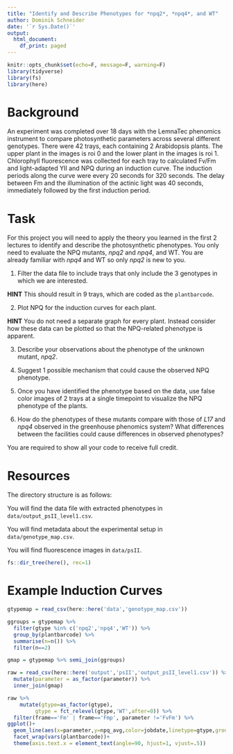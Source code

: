```yaml
---
title: "Identify and Describe Phenotypes for *npq2*, *npq4*, and WT"
author: Dominik Schneider
date: '`r Sys.Date()`'
output:
  html_document:
    df_print: paged
---
```


```r
knitr::opts_chunk$set(echo=F, message=F, warning=F)
library(tidyverse)
library(fs)
library(here)
```

# Background

An experiment was completed over 18 days with the LemnaTec phenomics instrument to compare photosynthetic parameters across several different genotypes. There were 42 trays, each containing 2 Arabidopsis plants. The upper plant in the images is roi 0 and the lower plant in the images is roi 1. 
Chlorophyll fluorescence was collected for each tray to calculated Fv/Fm and light-adapted YII and NPQ during an induction curve. The induction periods along the curve were every 20 seconds for 320 seconds. The delay between Fm and the illumination of the actinic light was 40 seconds, immediately followed by the first induction period.

# Task

For this project you will need to apply the theory you learned in the first 2 lectures to identify and describe the photosynthetic phenotypes. You only need to evaluate the NPQ mutants, *npq2* and *npq4*, and WT. You are already familiar with *npq4* and WT so only *npq2* is new to you.

1. Filter the data file to include trays that only include the 3 genotypes in which we are interested.

**HINT**  This should result in 9 trays, which are coded as the `plantbarcode`.

2. Plot NPQ for the induction curves for each plant. 

**HINT** You do not need a separate graph for every plant. Instead consider how these data can be plotted so that the NPQ-related phenotype is apparent.

3. Describe your observations about the phenotype of the unknown  mutant, *npq2*.

4. Suggest 1 possible mechanism that could cause the observed NPQ phenotype.

5. Once you have identified the phenotype based on the data, use false color images of 2 trays at a single timepoint to visualize the NPQ phenotype of the plants.

6. How do the phenotypes of these mutants compare with those of *L17* and *npq4* observed in the greenhouse phenomics system? What differences between the facilities could cause differences in observed phenotypes?

You are required to show all your code to receive full credit.

# Resources

The directory structure is as follows:

You will find the data file with extracted phenotypes in `data/output_psII_level1.csv`.

You will find metadata about the experimental setup in `data/genotype_map.csv`.

You will find fluorescence images in `data/psII`.


```r
fs::dir_tree(here(), rec=1)
```

# Example Induction Curves

```r
gtypemap = read_csv(here::here('data','genotype_map.csv'))

ggroups = gtypemap %>% 
  filter(gtype %in% c('npq2','npq4','WT')) %>% 
  group_by(plantbarcode) %>% 
  summarise(n=n()) %>% 
  filter(n==2)

gmap = gtypemap %>% semi_join(ggroups)

```

```r
raw = read_csv(here::here('output','psII','output_psII_level1.csv')) %>% 
  mutate(parameter = as_factor(parameter)) %>% 
  inner_join(gmap)
```

```r

raw %>% 
    mutate(gtype=as_factor(gtype),
         gtype = fct_relevel(gtype,'WT',after=0)) %>% 
  filter(frame=='Fm' | frame=='Fmp', parameter !='FvFm') %>% 
ggplot()+
  geom_line(aes(x=parameter,y=npq_avg,color=jobdate,linetype=gtype,group=interaction(plantbarcode,gtype,roi,jobdate)))+
  facet_wrap(vars(plantbarcode))+
  theme(axis.text.x = element_text(angle=90, hjust=1, vjust=.5))

```



